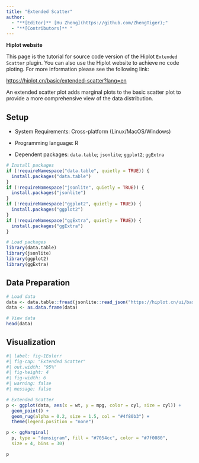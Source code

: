 ```yaml
---
title: "Extended Scatter"
author:
  - "**[Editor]** [Hu Zheng](https://github.com/ZhengTiger);"
  - "**[Contributors]** "
---
```


::: callout-note
**Hiplot website**

This page is the tutorial for source code version of the Hiplot `Extended Scatter` plugin. You can also use the Hiplot website to achieve no code ploting. For more information please see the following link:

<https://hiplot.cn/basic/extended-scatter?lang=en>
:::

An extended scatter plot adds marginal plots to the basic scatter plot to provide a more comprehensive view of the data distribution.

## Setup

-   System Requirements: Cross-platform (Linux/MacOS/Windows)

-   Programming language: R

-   Dependent packages: `data.table`; `jsonlite`; `ggplot2`; `ggExtra`

```r
# Install packages
if (!requireNamespace("data.table", quietly = TRUE)) {
  install.packages("data.table")
}
if (!requireNamespace("jsonlite", quietly = TRUE)) {
  install.packages("jsonlite")
}
if (!requireNamespace("ggplot2", quietly = TRUE)) {
  install.packages("ggplot2")
}
if (!requireNamespace("ggExtra", quietly = TRUE)) {
  install.packages("ggExtra")
}

# Load packages
library(data.table)
library(jsonlite)
library(ggplot2)
library(ggExtra)
```

## Data Preparation

```r
# Load data
data <- data.table::fread(jsonlite::read_json("https://hiplot.cn/ui/basic/extended-scatter/data.json")$exampleData$textarea[[1]])
data <- as.data.frame(data)

# View data
head(data)
```

## Visualization

```r
#| label: fig-1Eulerr
#| fig-cap: "Extended Scatter"
#| out.width: "95%"
#| fig-height: 4
#| fig-width: 6
#| warning: false
#| message: false

# Extended Scatter
p <- ggplot(data, aes(x = wt, y = mpg, color = cyl, size = cyl)) +
  geom_point() +
  geom_rug(alpha = 0.2, size = 1.5, col = "#4f80b3") +
  theme(legend.position = "none")

p <- ggMarginal(
  p, type = "densigram", fill = "#7054cc", color = "#7f0080",
  size = 4, bins = 30)

p
```



